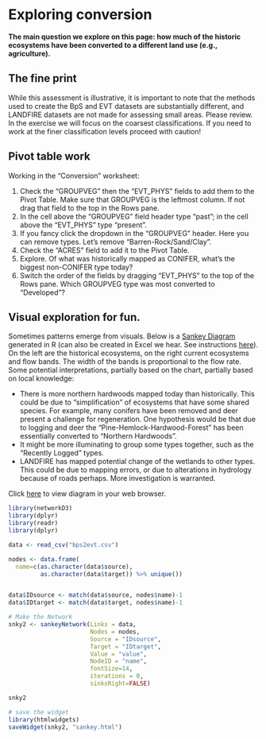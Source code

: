 # Exploring conversion {#conversion}

**The main question we explore on this page: how much of the historic ecosystems have been converted to a different land use (e.g., agriculture).**  

## The fine print
While this assessment is illustrative, it is important to note that the methods used to create the BpS and EVT datasets are substantially different, and LANDFIRE datasets are not made for assessing small areas.  Please review.  In the exercise we will focus on the coarsest classifications.  If you need to work at the finer classification levels proceed with caution!

## Pivot table work
Working in the "Conversion" worksheet:

1. Check the "GROUPVEG" then the "EVT_PHYS" fields to add them to the Pivot Table.  Make sure that GROUPVEG is the leftmost column.  If not drag that field to the top in the Rows pane.
2. In the cell above the "GROUPVEG" field header type "past"; in the cell above the "EVT_PHYS" type "present".
3. If you fancy click the dropdown in the "GROUPVEG" header.  Here you can remove types.  Let's remove "Barren-Rock/Sand/Clay".
4. Check the "ACRES" field to add it to the Pivot Table.
5. Explore.  Of what was historically mapped as CONIFER, what's the biggest non-CONIFER type today?
6. Switch the order of the fields by dragging "EVT_PHYS" to the top of the Rows pane.  Which GROUPVEG type was most converted to "Developed"?


## Visual exploration for fun. 

Sometimes patterns emerge from visuals.  Below is a [Sankey Diagram](https://en.wikipedia.org/wiki/Sankey_diagram) generated in R (can also be created in Excel we hear.  See instructions [here](https://mychartguide.com/how-to-draw-sankey-diagram-in-excel/)).  On the left are the historical ecosystems, on the right current ecosystems and flow bands.  The width of the bands is proportional to the flow rate.  Some potential interpretations, partially based on the chart, partially based on local knowledge:

* There is more northern hardwoods mapped today than historically.  This could be due to "simplification" of ecosystems that have some shared species.  For example, many conifers have been removed and deer present a challenge for regeneration.  One hypothesis would be that due to logging and deer the "Pine-Hemlock-Hardwood-Forest" has been essentially converted to "Northern Hardwoods".
* It might be more illuminating to group some types together, such as the "Recently Logged" types.
* LANDFIRE has mapped potential change of the wetlands to other types.  This could be due to mapping errors, or due to alterations in hydrology because of roads perhaps.  More investigation is warranted.

Click [here](https://rswaty.github.io/landfireFSC/sankey.html) to view diagram in your web browser. 

```r

library(networkD3)
library(dplyr)
library(readr)
library(dplyr)

data <- read_csv("bps2evt.csv")

nodes <- data.frame(
  name=c(as.character(data$source), 
         as.character(data$target)) %>% unique())


data$IDsource <- match(data$source, nodes$name)-1 
data$IDtarget <- match(data$target, nodes$name)-1

# Make the Network
snky2 <- sankeyNetwork(Links = data, 
                       Nodes = nodes,
                       Source = "IDsource", 
                       Target = "IDtarget",
                       Value = "value", 
                       NodeID = "name", 
                       fontSize=14,
                       iterations = 0,
                       sinksRight=FALSE)

snky2

# save the widget
library(htmlwidgets)
saveWidget(snky2, "sankey.html")


```

